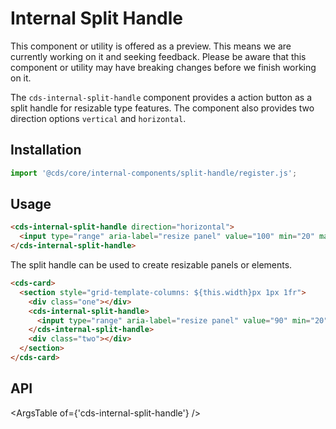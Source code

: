 
<Meta title="Internal Components/Split Handle" />

# Internal Split Handle

<cds-alert-group status="warning" cds-layout="m-b:lg">
  <cds-alert>
    This component or utility is offered as a preview. This means we are currently working on it and seeking feedback.
    Please be aware that this component or utility may have breaking changes before we finish working on it.
  </cds-alert>
</cds-alert-group>

The `cds-internal-split-handle` component provides a action button as a split handle for
resizable type features. The component also provides two direction options `vertical` and `horizontal`.

## Installation

```typescript
import '@cds/core/internal-components/split-handle/register.js';
```

## Usage

```html
<cds-internal-split-handle direction="horizontal">
  <input type="range" aria-label="resize panel" value="100" min="20" max="180" step="10" />
</cds-internal-split-handle>
```

<Preview>
  <Story id="stories-internal-components-split-handle--basic" />
</Preview>

The split handle can be used to create resizable panels or elements.

```html
<cds-card>
  <section style="grid-template-columns: ${this.width}px 1px 1fr">
    <div class="one"></div>
    <cds-internal-split-handle>
      <input type="range" aria-label="resize panel" value="90" min="20" max="180" step="10" />
    </cds-internal-split-handle>
    <div class="two"></div>
  </section>
</cds-card>
```

<Preview>
  <Story id="stories-internal-components-split-handle--panel" />
</Preview>

## API

<ArgsTable of={'cds-internal-split-handle'} />
